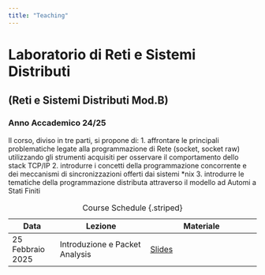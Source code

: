 ```yaml
---
title: "Teaching"
---
```


# Laboratorio di Reti e Sistemi Distributi 

## (Reti e Sistemi Distributi Mod.B)

### Anno Accademico 24/25

Il corso, diviso in tre parti, si propone di:
1. affrontare le principali problematiche legate alla programmazione di Rete (socket, socket raw) utilizzando gli strumenti acquisiti per osservare il comportamento dello stack TCP/IP
2. introdurre i concetti della programmazione concorrente e dei meccanismi di sincronizzazioni offerti dai sistemi *nix
3. introdurre le tematiche della programmazione distributa attraverso il modello ad Automi a Stati Finiti

| Data             | Lezione                          | Materiale                                |
|------------------|----------------------------------|------------------------------------------|
| 25 Febbraio 2025 | Introduzione e Packet Analysis   | [Slides](../documents/labresid_1.pdf)    |

: Course Schedule {.striped}


